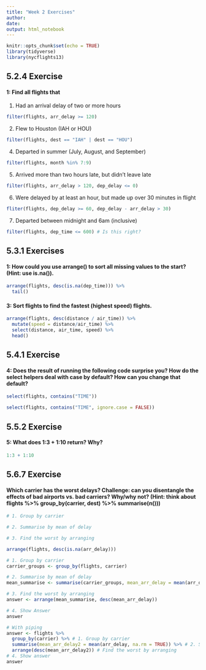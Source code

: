 ```yaml
---
title: "Week 2 Exercises"
author:
date:
output: html_notebook
---
```


```r
knitr::opts_chunk$set(echo = TRUE)
library(tidyverse)
library(nycflights13)
```

## 5.2.4 Exercise

#### 1: Find all flights that

(1) Had an arrival delay of two or more hours
```r
filter(flights, arr_delay >= 120)
```

(2) Flew to Houston (IAH or HOU)
```r
filter(flights, dest == "IAH" | dest == "HOU")
```

(4) Departed in summer (July, August, and September)
```r
filter(flights, month %in% 7:9)
```

(5) Arrived more than two hours late, but didn’t leave late
```r
filter(flights, arr_delay > 120, dep_delay <= 0)
```

(6) Were delayed by at least an hour, but made up over 30 minutes in flight
```r
fliter(flights, dep_delay >= 60, dep_delay - arr_delay > 30)
```

(7) Departed between midnight and 6am (inclusive)
```r
filter(flights, dep_time <= 600) # Is this right?
```


## 5.3.1 Exercises
#### 1: How could you use arrange() to sort all missing values to the start? (Hint: use is.na()).
```r
arrange(flights, desc(is.na(dep_time))) %>% 
  tail()
```



#### 3: Sort flights to find the fastest (highest speed) flights.

```r
arrange(flights, desc(distance / air_time)) %>% 
  mutate(speed = distance/air_time) %>% 
  select(distance, air_time, speed) %>% 
  head()
```

## 5.4.1 Exercise
#### 4: Does the result of running the following code surprise you? How do the select helpers deal with case by default? How can you change that default?
```r
select(flights, contains("TIME"))
```

```r
select(flights, contains("TIME", ignore.case = FALSE))
```

## 5.5.2 Exercise
#### 5: What does 1:3 + 1:10 return? Why?

```r
1:3 + 1:10
```


## 5.6.7 Exercise
#### Which carrier has the worst delays? Challenge: can you disentangle the effects of bad airports vs. bad carriers? Why/why not? (Hint: think about flights %>% group_by(carrier, dest) %>% summarise(n()))


```r
# 1. Group by carrier

# 2. Summarise by mean of delay

# 3. Find the worst by arranging

arrange(flights, desc(is.na(arr_delay)))
```

```r
# 1. Group by carrier
carrier_groups <- group_by(flights, carrier)

# 2. Summarise by mean of delay
mean_summarise <- summarise(carrier_groups, mean_arr_delay = mean(arr_delay, na.rm = TRUE))

# 3. Find the worst by arranging
answer <- arrange(mean_summarise, desc(mean_arr_delay))

# 4. Show Answer
answer
```



```r
# With piping
answer <- flights %>%
  group_by(carrier) %>% # 1. Group by carrier
  summarise(mean_arr_delay2 = mean(arr_delay, na.rm = TRUE)) %>% # 2. Summarise by mean
  arrange(desc(mean_arr_delay2)) # Find the worst by arranging
# 4. Show answer
answer
```

